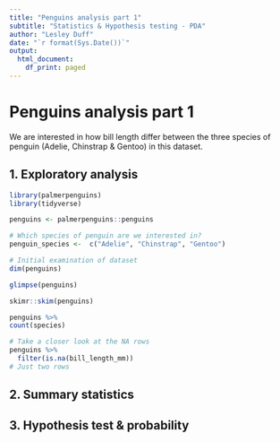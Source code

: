 ```yaml
---
title: "Penguins analysis part 1"
subtitle: "Statistics & Hypothesis testing - PDA"
author: "Lesley Duff"
date: "`r format(Sys.Date())`"
output:
  html_document:
    df_print: paged
---
```

# Penguins analysis part 1
We are interested in how bill length differ between the three species of penguin
(Adelie, Chinstrap & Gentoo) in this dataset.

## 1. Exploratory analysis

```r
library(palmerpenguins)
library(tidyverse)

penguins <- palmerpenguins::penguins 
```


```r
# Which species of penguin are we interested in?
penguin_species <-  c("Adelie", "Chinstrap", "Gentoo") 

```

```r
# Initial examination of dataset
dim(penguins)

glimpse(penguins)

skimr::skim(penguins)

penguins %>% 
count(species)

# Take a closer look at the NA rows
penguins %>% 
  filter(is.na(bill_length_mm))
# Just two rows

```


## 2. Summary statistics

## 3. Hypothesis test & probability